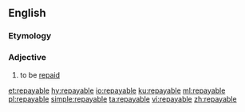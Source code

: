 ==English==

===Etymology===
{{suffix|repay|able|lang=en}}

===Adjective===
{{en-adj|-}}

# {{label|en|business|of a debt}} to be [[repaid]]


[[et:repayable]]
[[hy:repayable]]
[[io:repayable]]
[[ku:repayable]]
[[ml:repayable]]
[[pl:repayable]]
[[simple:repayable]]
[[ta:repayable]]
[[vi:repayable]]
[[zh:repayable]]